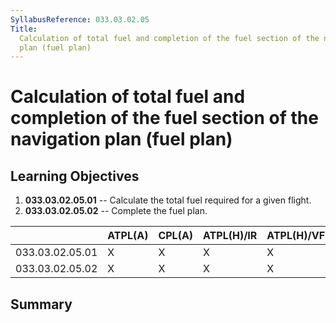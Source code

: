 ```yaml
---
SyllabusReference: 033.03.02.05
Title:
  Calculation of total fuel and completion of the fuel section of the navigation
  plan (fuel plan)
---
```


# Calculation of total fuel and completion of the fuel section of the navigation plan (fuel plan)

## Learning Objectives

1.  **033.03.02.05.01** -- Calculate the total fuel required for a given flight.
2.  **033.03.02.05.02** -- Complete the fuel plan.

|                 | ATPL(A) | CPL(A) | ATPL(H)/IR | ATPL(H)/VFR | CPL(H) | IR  | CBIR(A) |
| --------------- | ------- | ------ | ---------- | ----------- | ------ | --- | ------- |
| 033.03.02.05.01 | X       | X      | X          | X           | X      |     |         |
| 033.03.02.05.02 | X       | X      | X          | X           | X      |     |         |

## Summary
